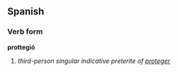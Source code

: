 ==Spanish==
===Verb form===
'''prottegió'''

# ''third-person singular indicative preterite of [[proteger]]''